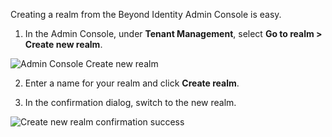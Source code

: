 Creating a realm from the Beyond Identity Admin Console is easy. 

1. In the Admin Console, under **Tenant Management**, select **Go to realm > Create new realm**.

  ![Admin Console Create new realm](../images/admin-console/go-to-realm-create-new-realm.png)

2. Enter a name for your realm and click **Create realm**.

3. In the confirmation dialog, switch to the new realm. 

  ![Create new realm confirmation success](../images/admin-console/create-new-realm-confirmation-success.png)





